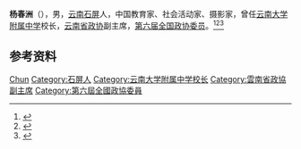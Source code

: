 '''杨春洲'''（{{bd|1903年||2000年|}}），男，[[云南|云南]][[石屏|石屏]]人，中国教育家、社会活动家、摄影家，曾任[[云南大学附属中学|云南大学附属中学]]校长，[[云南省政协|云南省政协]]副主席，[[第六届全国政协委员|第六届全国政协委员]]。<ref>{{Cite web|title=校史长廊|url=http://www.yuss.cn/channels/9.html|accessdate=2020-09-05|work=云大附中|archive-date=2020-08-11|archive-url=https://web.archive.org/web/20200811064504/http://www.yuss.cn/channels/9.html|dead-url=no}}</ref><ref>{{Cite book|title=历届全国政协委员人名辞典|author=|publisher=中国国际广播出版社|year=1996|isbn=9787507813746|location=北京|pages=286}}</ref><ref>{{Cite book|title=中华人民共和国职官志|author=何虎生, 李耀东, 向常福主编|publisher=中国社会出版社|year=2003|isbn=9787800883934|location=北京|pages=}}</ref>

== 参考资料 ==
{{reflist}}

{{中国人物小作品}}

{{Authority control}}
{{DEFAULTSORT:Yang杨}}
[[Category:杨姓|Chun]]
[[Category:石屏人|Category:石屏人]]
[[Category:云南大学附属中学校长|Category:云南大学附属中学校长]]
[[Category:雲南省政協副主席|Category:雲南省政協副主席]]
[[Category:第六屆全國政協委員|Category:第六屆全國政協委員]]
